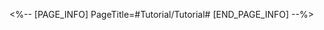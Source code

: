 <%-- [PAGE_INFO]
PageTitle=#Tutorial/Tutorial#
[END_PAGE_INFO] --%>
{{Tutorial
|sort      = 817101
|title     = Tutorial
|subtitle  = 
|type      = 
|about     = 
|image1    = Tutorial Tutorial 1.png{{subst:void|<!--$UPLOAD:<<SpriteOutput/TutorialPic/TutorialPage_817101.png>-<Tutorial Tutorial 1.png>-<Tutorial Files>>-->}}
|text1     = The Magician can only use their {{Color|h|nobold=1|Skill}} on minicans, which grants 3 {{Color|h|nobold=1|Kinetic Points}} to them.<br />When allies launch {{Color|h|nobold=1|Counters}}, minicans consume 1 Kinetic Point to launch {{Color|h|nobold=1|follow-up attacks}} and regenerate Energy for the Magician.
|image2    = Tutorial Tutorial 2.png{{subst:void|<!--$UPLOAD:<<SpriteOutput/TutorialPic/TutorialPage_817102.png>-<Tutorial Tutorial 2.png>-<Tutorial Files>>-->}}
|text2     = After the Magician uses their {{Color|h|nobold=1|Ultimate}}, the minicans will evolve, up to the {{Color|h|nobold=1|Ultra Gold}} form at max.<br />After evolution, greatly increases minicans' ATK and increases all allies' {{Color|h|nobold=1|follow-up attack}} DMG.
|image3    = Tutorial Tutorial 3.png{{subst:void|<!--$UPLOAD:<<SpriteOutput/TutorialPic/TutorialPage_817103.png>-<Tutorial Tutorial 3.png>-<Tutorial Files>>-->}}
|text3     = When minicans reach the Ultra Gold form, increases max Kinetic Points to 5.<br />After the Magician uses their {{Color|h|nobold=1|Ultimate}}, minicans will also gain {{Color|h|nobold=1|Kinetic Points}}.
}}